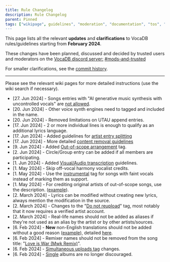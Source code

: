 ---
title: Rule Changelog
description: Rule Changelog
parent: Pinned
tags: ["wikipage", guidelines", "moderation", "documentation", "tos", "vocadb"]
---

This page lists all the relevant **updates** and **clarifications** to VocaDB rules/guidelines starting from **February 2024**.

These changes have been planned, discussed and decided by trusted users and moderators on the [VocaDB discord server:](https://discord.com/invite/3bwXQNXKCz) [#mods-and-trusted](https://discord.com/channels/309072240639737866/797103264655081492)

For smaller clarifications, see the [commit history](https://github.com/VocaDB/Wiki/commits/main/).

----

Please see the relevant wiki pages for more detailed instructions (use the wiki search if necessary).

- [27. Jun 2024] - Songs entries with "AI generative music synthesis with uncontrolled vocals" are [not allowed](/docs/other-guidelines/content-policy).
- [20. Jun 2024] - Other voice synth engines need to tagged and included in the name.
- [20. Jun 2024] - Removed limitations on UTAU append entries. 
- [17. Jun 2024] - 2 or more individual lines is enough to qualify as an additional lyrics language.
- [17. Jun 2024] - Added guidelines for [artist entry splitting](/docs/other-guidelines/merging-entries#splitting-artist-entries)
- [17. Jun 2024] - More detailed [content removal guidelines](/docs/other-guidelines/content-removal-guidelines)
- [9. Jun 2024] - Added [Out-of-scope arrangement](https://vocadb.net/T/10594) tag.
- [2. Jun 2024] - Circle/Group entry can be added if all members are participating.
- [1. Jun 2024] - Added [Visual/Audio transcription](/docs/other-guidelines/romanization-guidelines#transcription) guidelines. 
- [1. May 2024] - Skip off-vocal harmony vocalist credits.
- [1. May 2024] - Use the [instrumental](https://vocadb.net/T/208/instrumental) tag for songs with faint vocals instead of marking them as support.
- [1. May 2024] - For crediting original artists of out-of-scope songs, use the description. ([example](https://vocadb.net/S/604363)). 
- [2. March 2024] - Lyrics can be modified without creating new lyrics, always mention the modification in the source. 
- [2. March 2024] - Changes to the "[Do not reupload](https://vocadb.net/T/1695)" tag, most notably that it now requires a verified artist account.
- [2. March 2024] - Real-life names should not be added as aliases if they're not used as an alias by the artist or by other artists/sources. 
- [6. Feb 2024] - **New** non-English translations should not be added without a good reason ([example](https://vocadb.net/S/68814)), detailed [here](/docs/songs/song-entry-editing#names).
- [6. Feb 2024] - Remixer names should not be removed from the song title: "[Love is War (Mwk Remix)](https://vocadb.net/S/124577)".
- [6. Feb 2024] - [Simultaneous uploads tag]((https://vocadb.net/T/4946/simultaneous-upload)) changes.
- [6. Feb 2024] - [Single](https://vocadb.net/T/7539) albums are no longer discouraged.